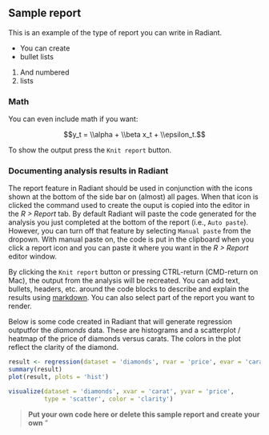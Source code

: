 ## Sample report

This is an example of the type of report you can write in Radiant.

* You can create
* bullet lists

1. And numbered
2. lists

### Math

You can even include math if you want:

$$y_t = \\alpha + \\beta x_t + \\epsilon_t.$$

To show the output press the `Knit report` button.

### Documenting analysis results in Radiant

The report feature in Radiant should be used in conjunction with the <i title='Report results' class='fa fa-edit'></i> icons shown at the bottom of the side bar on (almost) all pages. When that icon is clicked the command used to create the ouput is copied into the editor in the _R > Report_ tab. By default Radiant will paste the code generated for the analysis you just completed at the bottom of the report (i.e., `Auto paste`). However, you can turn off that feature by selecting `Manual paste` from the dropown. With manual paste on, the code is put in the clipboard when you click a report icon and you can paste it where you want in the _R > Report_ editor window.

By clicking the `Knit report` button or pressing CTRL-return (CMD-return on Mac), the output from the analysis will be recreated. You can add text, bullets, headers, etc. around the code blocks to describe and explain the results using <a href='http://rmarkdown.rstudio.com/authoring_pandoc_markdown.html' target='_blank'>markdown</a>. You can also select part of the report you want to render.

Below is some code created in Radiant that will generate regression outputfor the _diamonds_ data. These are histograms and a scatterplot / heatmap of the price of diamonds versus carats. The colors in the plot reflect the clarity of the diamond.

```r
result <- regression(dataset = 'diamonds', rvar = 'price', evar = 'carat')
summary(result)
plot(result, plots = 'hist')
```

```r
visualize(dataset = 'diamonds', xvar = 'carat', yvar = 'price',
          type = 'scatter', color = 'clarity')
```

> **Put your own code here or delete this sample report and create your own**
"
